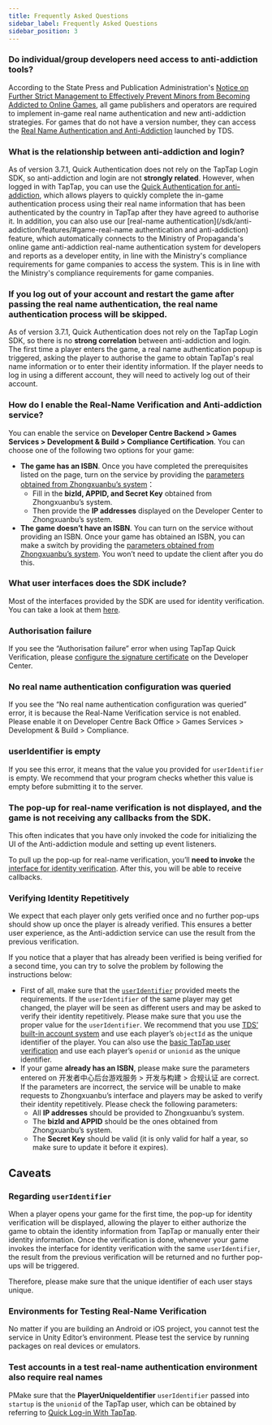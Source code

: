 ```yaml
---
title: Frequently Asked Questions
sidebar_label: Frequently Asked Questions
sidebar_position: 3
---
```



### Do individual/group developers need access to anti-addiction tools?

According to the State Press and Publication Administration's [Notice on Further Strict Management to Effectively Prevent Minors from Becoming Addicted to Online Games](https://www.nppa.gov.cn/xxfb/tzgs/202108/t20210830_666285.html), all game publishers and operators are required to implement in-game real name authentication and new anti-addiction strategies.
For games that do not have a version number, they can access the [Real Name Authentication and Anti-Addiction](/sdk/anti-addiction/features/) launched by TDS.

### What is the relationship between anti-addiction and login?

As of version 3.7.1, Quick Authentication does not rely on the TapTap Login SDK, so anti-addiction and login are not **strongly related**. However, when logged in with TapTap, you can use the [Quick Authentication for anti-addiction](/sdk/anti-addiction/features/#taptap-quick-verification), which allows players to quickly complete the in-game authentication process using their real name information that has been authenticated by the country in TapTap after they have agreed to authorise it.
In addition, you can also use our [real-name authentication](/sdk/anti-addiction/features/#game-real-name authentication and anti-addiction) feature, which automatically connects to the Ministry of Propaganda's online game anti-addiction real-name authentication system for developers and reports as a developer entity, in line with the Ministry's compliance requirements for game companies to access the system. This is in line with the Ministry's compliance requirements for game companies.

### If you log out of your account and restart the game after passing the real name authentication, the real name authentication process will be skipped.

As of version 3.7.1, Quick Authentication does not rely on the TapTap Login SDK, so there is no **strong correlation** between anti-addiction and login. The first time a player enters the game, a real name authentication popup is triggered, asking the player to authorise the game to obtain TapTap's real name information or to enter their identity information. If the player needs to log in using a different account, they will need to actively log out of their account.

### How do I enable the Real-Name Verification and Anti-addiction service?

You can enable the service on **Developer Centre Backend > Games Services > Development & Build > Compliance Certification**. You can choose one of the following two options for your game:

* **The game has an ISBN**. Once you have completed the prerequisites listed on the page, turn on the service by providing the [parameters obtained from Zhongxuanbu’s system](/sdk/anti-addiction/features/#sign-up-for-zhongxuanbus-real-name-verification-system)：
    * Fill in the **bizId, APPID, and Secret Key** obtained from Zhongxuanbu’s system.
    * Then provide the **IP addresses** displayed on the Developer Center to Zhongxuanbu’s system.
* **The game doesn’t have an ISBN**. You can turn on the service without providing an ISBN. Once your game has obtained an ISBN, you can make a switch by providing the [parameters obtained from Zhongxuanbu’s system](/sdk/anti-addiction/features/#sign-up-for-zhongxuanbus-real-name-verification-system). You won’t need to update the client after you do this.

### What user interfaces does the SDK include?

Most of the interfaces provided by the SDK are used for identity verification. You can take a look at them [here](/sdk/anti-addiction/features/#integrating-tds-real-name-verification-and-anti-addiction-service).

### Authorisation failure

If you see the “Authorisation failure” error when using TapTap Quick Verification, please [configure the signature certificate](/sdk/start/quickstart/#configure-signature-certificate) on the Developer Center.

### No real name authentication configuration was queried

If you see the “No real name authentication configuration was queried” error, it is because the Real-Name Verification service is not enabled. Please enable it on Developer Centre Back Office > Games Services > Development & Build > Compliance.

### userIdentifier is empty

If you see this error, it means that the value you provided for `userIdentifier` is empty. We recommend that your program checks whether this value is empty before submitting it to the server.

### The pop-up for real-name verification is not displayed, and the game is not receiving any callbacks from the SDK.

This often indicates that you have only invoked the code for initializing the UI of the Anti-addiction module and setting up event listeners.

To pull up the pop-up for real-name verification, you’ll **need to invoke** the [interface for identity verification](/sdk/anti-addiction/guide/#identity-verification). After this, you will be able to receive callbacks.

### Verifying Identity Repetitively

We expect that each player only gets verified once and no further pop-ups should show up once the player is already verified. This ensures a better user experience, as the Anti-addiction service can use the result from the previous verification.

If you notice that a player that has already been verified is being verified for a second time, you can try to solve the problem by following the instructions below:

* First of all, make sure that the [`userIdentifier`](#regarding-useridentifier) provided meets the requirements. If the `userIdentifier` of the same player may get changed, the player will be seen as different users and may be asked to verify their identity repetitively. Please make sure that you use the proper value for the `userIdentifier`. We recommend that you use [TDS’ built-in account system](/sdk/taptap-login/guide/start/#quick-log-in-with-taptap) and use each player’s `objectId` as the unique identifier of the player. You can also use the [basic TapTap user verification](/sdk/taptap-login/guide/tap-login/#check-login-status-and-user-info) and use each player’s `openid` or `unionid` as the unique identifier.
* If your game **already has an ISBN**, please make sure the parameters entered on 开发者中心后台游戏服务 > 开发与构建 > 合规认证 are correct. If the parameters are incorrect, the service will be unable to make requests to Zhongxuanbu’s interface and players may be asked to verify their identity repetitively. Please check the following parameters:
	* All **IP addresses** should be provided to Zhongxuanbu’s system.
	* The **bizId and APPID** should be the ones obtained from Zhongxuanbu’s system.
	* The **Secret Key** should be valid (it is only valid for half a year, so make sure to update it before it expires).

## Caveats

### Regarding `userIdentifier`

When a player opens your game for the first time, the pop-up for identity verification will be displayed, allowing the player to either authorize the game to obtain the identity information from TapTap or manually enter their identity information. Once the verification is done, whenever your game invokes the interface for identity verification with the same `userIdentifier`, the result from the previous verification will be returned and no further pop-ups will be triggered.

Therefore, please make sure that the unique identifier of each user stays unique.

### Environments for Testing Real-Name Verification

No matter if you are building an Android or iOS project, you cannot test the service in Unity Editor’s environment. Please test the service by running packages on real devices or emulators.


### Test accounts in a test real-name authentication environment also require real names

PMake sure that the **PlayerUniqueIdentifier** `userIdentifier` passed into `startup` is the `unionid` of the TapTap user, which can be obtained by referring to [Quick Log-in With TapTap](/sdk/taptap-login/guide/start/#quick-log-in-with-taptap).
